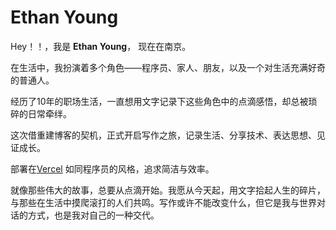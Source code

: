 
# Ethan Young

Hey！！，我是 **Ethan Young**， 现在在南京。

在生活中，我扮演着多个角色——程序员、家人、朋友，以及一个对生活充满好奇的普通人。

经历了10年的职场生活，一直想用文字记录下这些角色中的点滴感悟，却总被琐碎的日常牵绊。

这次借重建博客的契机，正式开启写作之旅，记录生活、分享技术、表达思想、见证成长。

部署在<a className='link link-info' href="https://vercel.com/arferiks-projects">Vercel</a>
如同程序员的风格，追求简洁与效率。

就像那些伟大的故事，总要从点滴开始。我愿从今天起，用文字拾起人生的碎片，与那些在生活中摸爬滚打的人们共鸣。写作或许不能改变什么，但它是我与世界对话的方式，也是我对自己的一种交代。